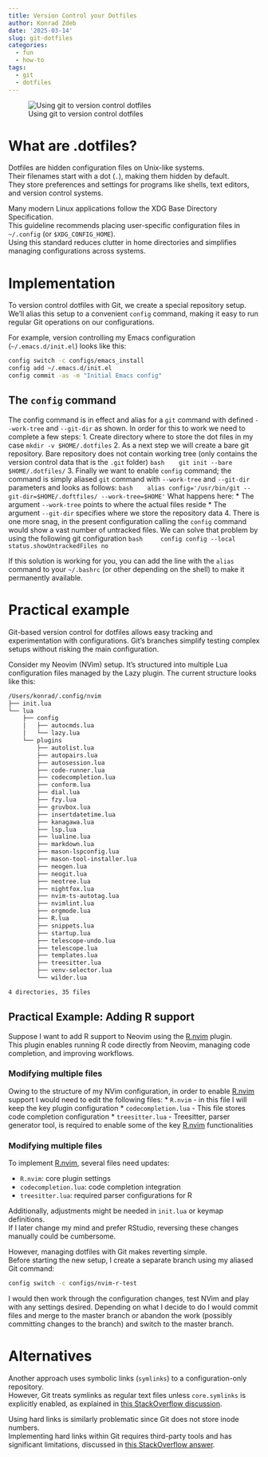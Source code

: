 ```yaml
---
title: Version Control your Dotfiles
author: Konrad Zdeb
date: '2025-03-14'
slug: git-dotfiles
categories:
  - fun
  - how-to
tags:
  - git
  - dotfiles
---
```


![Using git to version control dotfiles](images/imageGitStatus.png)

# What are .dotfiles?

Dotfiles are hidden configuration files on Unix-like systems.  
Their filenames start with a dot (`.`), making them hidden by default.  
They store preferences and settings for programs like shells, text editors, and version control systems.

Many modern Linux applications follow the XDG Base Directory Specification.  
This guideline recommends placing user-specific configuration files in `~/.config` (or `$XDG_CONFIG_HOME`).  
Using this standard reduces clutter in home directories and simplifies managing configurations across systems.

# Implementation

To version control dotfiles with Git, we create a special repository setup.  
We’ll alias this setup to a convenient `config` command, making it easy to run regular Git operations on our configurations.

For example, version controlling my Emacs configuration (`~/.emacs.d/init.el`) looks like this:
```bash
config switch -c configs/emacs_install
config add ~/.emacs.d/init.el
config commit -as -m "Initial Emacs config"
```

## The `config` command

The config command is in effect and alias for a `git` command with defined `--work-tree` and `--git-dir` as shown. In order for this to work we need to complete a few steps:
1. Create directory where to store the dot files in my case `mkdir -v $HOME/.dotfiles`
2. As a next step we will create a bare git repository. Bare repository does not contain working tree (only contains the version control data that is the `.git` folder)
   ```bash
   git init --bare $HOME/.dotfiles/
   ```
3. Finally we want to enable `config` command; the command is simply aliased `git` command with `--work-tree` and `--git-dir` parameters and looks as follows:
   ```bash
   alias config='/usr/bin/git --git-dir=$HOME/.doftfiles/ --work-tree=$HOME'
   ```
   What happens here:
   * The argument `--work-tree` points to where the actual files reside
   * The argument `--git-dir` specifies where we store the repository data
4. There is one more snag, in the present configuration calling the `config` command would show a vast number of untracked files. We can solve that problem by using the following git configuration
   ```bash
    config config --local status.showUntrackedFiles no
   ```

If this solution is working for you, you can add the line with the `alias` command to your `~/.bashrc` (or other depending on the shell) to make it permanently available.

# Practical example

Git-based version control for dotfiles allows easy tracking and experimentation with configurations.
Git’s branches simplify testing complex setups without risking the main configuration.

Consider my Neovim (NVim) setup.
It’s structured into multiple Lua configuration files managed by the Lazy plugin.
The current structure looks like this:

```bash
/Users/konrad/.config/nvim
├── init.lua
└── lua
    ├── config
    │   ├── autocmds.lua
    │   └── lazy.lua
    └── plugins
        ├── autolist.lua
        ├── autopairs.lua
        ├── autosession.lua
        ├── code-runner.lua
        ├── codecompletion.lua
        ├── conform.lua
        ├── dial.lua
        ├── fzy.lua
        ├── gruvbox.lua
        ├── insertdatetime.lua
        ├── kanagawa.lua
        ├── lsp.lua
        ├── lualine.lua
        ├── markdown.lua
        ├── mason-lspconfig.lua
        ├── mason-tool-installer.lua
        ├── neogen.lua
        ├── neogit.lua
        ├── neotree.lua
        ├── nightfox.lua
        ├── nvim-ts-autotag.lua
        ├── nvimlint.lua
        ├── orgmode.lua
        ├── R.lua
        ├── snippets.lua
        ├── startup.lua
        ├── telescope-undo.lua
        ├── telescope.lua
        ├── templates.lua
        ├── treesitter.lua
        ├── venv-selector.lua
        └── wilder.lua

4 directories, 35 files
```

## Practical Example: Adding R support

Suppose I want to add R support to Neovim using the [R.nvim](https://github.com/R-nvim/R.nvim) plugin.  
This plugin enables running R code directly from Neovim, managing code completion, and improving workflows.


### Modifying multiple files 

Owing to the structure of my NVim configuration, in order to enable [R.nvim](https://github.com/R-nvim/R.nvim) support I would need to edit the following files:
* `R.nvim` - in this file I will keep the key plugin configuration
* `codecompletion.lua` - This file stores code completion configuration
* `treesitter.lua` - Treesitter, parser generator tool, is required to enable some of the key [R.nvim](https://github.com/R-nvim/R.nvim) functionalities

### Modifying multiple files

To implement [R.nvim](https://github.com/R-nvim/R.nvim), several files need updates:

* `R.nvim`: core plugin settings
* `codecompletion.lua`: code completion integration
* `treesitter.lua`: required parser configurations for R

Additionally, adjustments might be needed in `init.lua` or keymap definitions.  
If I later change my mind and prefer RStudio, reversing these changes manually could be cumbersome.

However, managing dotfiles with Git makes reverting simple.  
Before starting the new setup, I create a separate branch using my aliased Git command:

```bash
config switch -c configs/nvim-r-test
```

I would then work through the configuration changes, test NVim and play with any settings desired. Depending on what I decide to do I would commit files and merge to the master branch or abandon the work (possibly committing changes to the branch) and switch to the master branch.

# Alternatives

Another approach uses symbolic links (`symlinks`) to a configuration-only repository.  
However, Git treats symlinks as regular text files unless `core.symlinks` is explicitly enabled, as explained in [this StackOverflow discussion](https://stackoverflow.com/q/954560/1655567).

Using hard links is similarly problematic since Git does not store inode numbers.  
Implementing hard links within Git requires third-party tools and has significant limitations, discussed in [this StackOverflow answer](https://stackoverflow.com/a/3731139/1655567).


